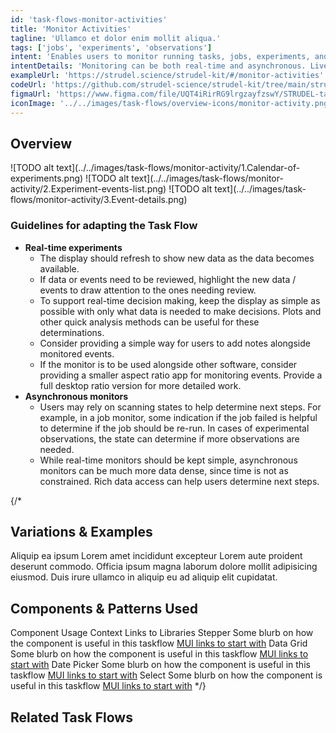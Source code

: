 ```yaml
---
id: 'task-flows-monitor-activities'
title: 'Monitor Activities'
tagline: 'Ullamco et dolor enim mollit aliqua.'
tags: ['jobs', 'experiments', 'observations']
intent: 'Enables users to monitor running tasks, jobs, experiments, and observational studies and make decisions based on the status of those activities.'
intentDetails: 'Monitoring can be both real-time and asynchronous. Live monitoring of experiments helps teams determine if something has gone wrong and the experiment needs to be stopped (such as in cases where there are problems with an instrument). Asynchronous task monitoring can be used to determine if the task should be run again in cases of failures.'
exampleUrl: 'https://strudel.science/strudel-kit/#/monitor-activities'
codeUrl: 'https://github.com/strudel-science/strudel-kit/tree/main/strudel-demo-app/src/app/monitor-activities'
figmaUrl: 'https://www.figma.com/file/UQT4iRirRG9lrgzayfzswY/STRUDEL-task-flows?type=design&node-id=10%3A67734&mode=design&t=YPdwq8c0BdXx5Um8-1'
iconImage: '../../images/task-flows/overview-icons/monitor-activity.png'
---
```


## Overview

<Grid container spacing={4}>
  <Grid item md={4}>
    ![TODO alt text](../../images/task-flows/monitor-activity/1.Calendar-of-experiments.png)
  </Grid>
  <Grid item md={4}>
    ![TODO alt text](../../images/task-flows/monitor-activity/2.Experiment-events-list.png)
  </Grid>
  <Grid item md={4}>
    ![TODO alt text](../../images/task-flows/monitor-activity/3.Event-details.png)
  </Grid>
</Grid>

### Guidelines for adapting the Task Flow

<ul>
  <li>
    <b>Real-time experiments</b>
    <ul>
      <li>
        The display should refresh to show new data as the data becomes available.
      </li>
      <li>
        If data or events need to be reviewed, highlight the new data / events to draw attention to the ones needing review.
      </li>
      <li>
        To support real-time decision making, keep the display as simple as possible with only what data is needed to make decisions. Plots and other quick analysis methods can be useful for these determinations.
      </li>
      <li>
        Consider providing a simple way for users to add notes alongside monitored events.
      </li>
      <li>
        If the monitor is to be used alongside other software, consider providing a smaller aspect ratio app for monitoring events. Provide a full desktop ratio version for more detailed work.
      </li>
    </ul>
  </li>
  <li>
    <b>Asynchronous monitors</b>
    <ul>
      <li>
        Users may rely on scanning states to help determine next steps. For example, in a job monitor, some indication if the job failed is helpful to determine if the job should be re-run. In cases of experimental observations, the state can determine if more observations are needed.
      </li>
      <li>
        While real-time monitors should be kept simple, asynchronous monitors can be much more data dense, since time is not as constrained. Rich data access can help users determine next steps.
      </li>
    </ul>
  </li>
</ul>

{/*
## Variations & Examples

Aliquip ea ipsum Lorem amet incididunt excepteur Lorem aute proident deserunt commodo. Officia ipsum magna laborum dolore mollit adipisicing eiusmod. Duis irure ullamco in aliquip eu ad aliquip elit cupidatat.

## Components & Patterns Used

<InfoTable>
  <TableHead>
    <TableRow>
      <TableCell>Component</TableCell>
      <TableCell>Usage Context</TableCell>
      <TableCell>Links to Libraries</TableCell>
    </TableRow>
  </TableHead>
  <TableBody>
    <TableRow>
      <TableCell>Stepper</TableCell>
      <TableCell>Some blurb on how the component is useful in this taskflow</TableCell>
      <TableCell><a href="https://mui.com/material-ui/react-stepper/" target="_blank">MUI links to start with</a></TableCell>
    </TableRow>
    <TableRow>
      <TableCell>Data Grid</TableCell>
      <TableCell>Some blurb on how the component is useful in this taskflow</TableCell>
      <TableCell><a href="https://mui.com/x/react-data-grid/" target="_blank">MUI links to start with</a></TableCell>
    </TableRow>
    <TableRow>
      <TableCell>Date Picker</TableCell>
      <TableCell>Some blurb on how the component is useful in this taskflow</TableCell>
      <TableCell><a href="https://mui.com/x/react-date-pickers/" target="_blank">MUI links to start with</a></TableCell>
    </TableRow>
    <TableRow>
      <TableCell>Select</TableCell>
      <TableCell>Some blurb on how the component is useful in this taskflow</TableCell>
      <TableCell><a href="https://mui.com/material-ui/react-select/">MUI links to start with</a></TableCell>
    </TableRow>
  </TableBody>
</InfoTable>
*/}

## Related Task Flows

<Grid container spacing={4}>
  <Grid item md={6}>
    <TaskFlowCard name="Track State" />
  </Grid>
  <Grid item md={6}>
    <TaskFlowCard name="Explore Data" />
  </Grid>
</Grid>